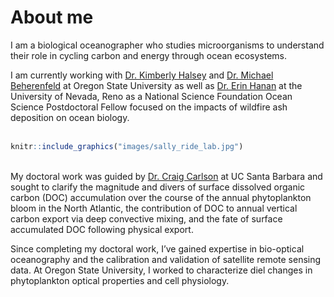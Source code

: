 # About me

I am a biological oceanographer who studies microorganisms to understand their role in cycling carbon and energy through ocean ecosystems.

I am currently working with [Dr. Kimberly Halsey](https://kim.halsey.co) and [Dr. Michael Beherenfeld](https://sites.science.oregonstate.edu/ocean.productivity/) at Oregon State University as well as [Dr. Erin Hanan](https://erinhanan.com) at the University of Nevada, Reno as a National Science Foundation Ocean Science Postdoctoral Fellow focused on the impacts of wildfire ash deposition on ocean biology.
\
\
```r
knitr::include_graphics("images/sally_ride_lab.jpg")
```
\
My doctoral work was guided by [Dr. Craig Carlson](https://carlson.eemb.ucsb.edu) at UC Santa Barbara and sought to clarify the magnitude and divers of surface dissolved organic carbon (DOC) accumulation over the course of the annual phytoplankton bloom in the North Atlantic, the contribution of DOC to annual vertical carbon export via deep convective mixing, and the fate of surface accumulated DOC following physical export.

Since completing my doctoral work, I've gained expertise in bio-optical oceanography and the calibration and validation of satellite remote sensing data. At Oregon State University, I worked to characterize diel changes in phytoplankton optical properties and cell physiology. 

